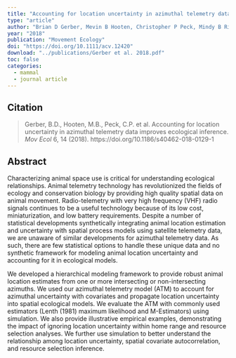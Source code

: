 ```yaml
---
title: "Accounting for location uncertainty in azimuthal telemetry data improves ecological inference"
type: "article"
author: "Brian D Gerber, Mevin B Hooten, Christopher P Peck, Mindy B Rice, James H Gammonley, Anthony D Apa, Amy J Davis"
year: "2018"
publication: "Movement Ecology"
doi: "https://doi.org/10.1111/acv.12420"
download: "../publications/Gerber et al. 2018.pdf"
toc: false
categories:
  - mammal
  - journal article
---
```


## Citation 

> Gerber, B.D., Hooten, M.B., Peck, C.P. et al. Accounting for location uncertainty in azimuthal telemetry data improves ecological inference. *Mov Ecol* 6, 14 (2018). https://doi.org/10.1186/s40462-018-0129-1

## Abstract

Characterizing animal space use is critical for understanding ecological relationships. Animal telemetry technology has revolutionized the fields of ecology and conservation biology by providing high quality spatial data on animal movement. Radio-telemetry with very high frequency (VHF) radio signals continues to be a useful technology because of its low cost, miniaturization, and low battery requirements. Despite a number of statistical developments synthetically integrating animal location estimation and uncertainty with spatial process models using satellite telemetry data, we are unaware of similar developments for azimuthal telemetry data. As such, there are few statistical options to handle these unique data and no synthetic framework for modeling animal location uncertainty and accounting for it in ecological models.

We developed a hierarchical modeling framework to provide robust animal location estimates from one or more intersecting or non-intersecting azimuths. We used our azimuthal telemetry model (ATM) to account for azimuthal uncertainty with covariates and propagate location uncertainty into spatial ecological models. We evaluate the ATM with commonly used estimators (Lenth (1981) maximum likelihood and M-Estimators) using simulation. We also provide illustrative empirical examples, demonstrating the impact of ignoring location uncertainty within home range and resource selection analyses. We further use simulation to better understand the relationship among location uncertainty, spatial covariate autocorrelation, and resource selection inference.